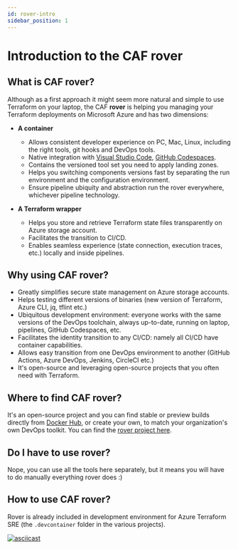 ```yaml
---
id: rover-intro
sidebar_position: 1
---
```


# Introduction to the CAF rover

<ReactPlayer controls url='https://www.youtube.com/embed/2px14Zajr0k' />

## What is CAF rover?

Although as a first approach it might seem more natural and simple to use Terraform on your laptop, the CAF **rover** is helping you managing your Terraform deployments on Microsoft Azure and has two dimensions:

* **A container**

  * Allows consistent developer experience on PC, Mac, Linux, including the right tools, git hooks and DevOps tools.
  * Native integration with [Visual Studio Code](https://code.visualstudio.com/docs/remote/containers), [GitHub Codespaces](https://github.com/features/codespaces).
  * Contains the versioned tool set you need to apply landing zones.
  * Helps you switching components versions fast by separating the run environment and the configuration environment.
  * Ensure pipeline ubiquity and abstraction run the rover everywhere, whichever pipeline technology.

* **A Terraform wrapper**

  * Helps you store and retrieve Terraform state files transparently on Azure storage account.
  * Facilitates the transition to CI/CD.
  * Enables seamless experience (state connection, execution traces, etc.) locally and inside pipelines.

## Why using CAF rover?

* Greatly simplifies secure state management on Azure storage accounts.
* Helps testing different versions of binaries (new version of Terraform, Azure CLI, jq, tflint etc.)
* Ubiquitous development environment: everyone works with the same versions of the DevOps toolchain, always up-to-date, running on laptop, pipelines, GitHub Codespaces, etc.
* Facilitates the identity transition to any CI/CD: namely all CI/CD have container capabilities.
* Allows easy transition from one DevOps environment to another (GitHub Actions, Azure DevOps, Jenkins, CircleCI etc.)
* It's open-source and leveraging open-source projects that you often need with Terraform.

## Where to find CAF rover?

It's an open-source project and you can find stable or preview builds directly from [Docker Hub](https://hub.docker.com/search?q=aztfmod&type=image), or create your own, to match your organization's own DevOps toolkit. You can find the [rover project here](https://github.com/aztfmod/rover).

## Do I have to use rover?

Nope, you can use all the tools here separately, but it means you will have to do manually everything rover does :)

## How to use CAF rover?

Rover is already included in development environment for Azure Terraform SRE (the ```.devcontainer``` folder in the various projects).

[![asciicast](https://asciinema.org/a/413478.svg)](https://asciinema.org/a/413478)